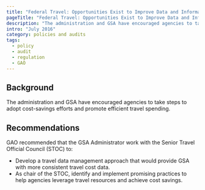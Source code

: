 ```yaml
---
title: "Federal Travel: Opportunities Exist to Improve Data and Information Sharing"
pageTitle: "Federal Travel: Opportunities Exist to Improve Data and Information Sharing"
description: "The administration and GSA have encouraged agencies to take steps to adopt cost-savings efforts and promote efficient travel spending."
intro: "July 2016"
category: policies and audits
tags:
  - policy
  - audit
  - regulation
  - GAO
---
```



<LinkButton link="https://www.gao.gov/products/GAO-16-657" text="View full audit"  />

## Background

The administration and GSA have encouraged agencies to take steps to adopt cost-savings efforts and promote efficient travel spending.

## Recommendations

GAO recommended that the GSA Administrator work with the Senior Travel Official Council (STOC) to:

- Develop a travel data management approach that would provide GSA with more consistent travel cost data.
- As chair of the STOC, identify and implement promising practices to help agencies leverage travel resources and achieve cost savings.
